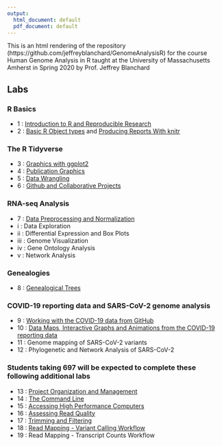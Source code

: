 ```yaml
---
output:
  html_document: default
  pdf_document: default
---
```


This is an html rendering of the repository (https://github.com/jeffreyblanchard/GenomeAnalysisR) for the course Human Genome Analysis in R taught at the University of Massachusetts Amherst in Spring 2020 by Prof. Jeffrey Blanchard

## Labs

### R Basics

* 1 : [Introduction to R and Reproducible Research](Lab1_HuGen_2020.html)
* 2 : [Basic R Object types](Lab2_HuGen_2020.html) and [Producing Reports With knitr](Lab2B_HuGen_2020.html)

### The R Tidyverse

* 3 : [Graphics with ggplot2](Lab3_HuGen_2020.html)
* 4 : [Publication Graphics](Lab4_HuGen_2020.html)
* 5 : [Data Wrangling](Lab5_HuGen_2020.html)
* 6 : [Github and Collaborative Projects](Lab6_HuGen_2020.html)

### RNA-seq Analysis

* 7 : [Data Preprocessing and Normalization](Lab7_HuGen_2020.html)
* i : Data Exploration
* ii : Differential Expression and Box Plots
* iii : Genome Visualization
* iv : Gene Ontology Analysis
* v : Network Analysis

### Genealogies

* 8 : [Genealogical Trees](Lab8_HuGen.html)

### COVID-19 reporting data and SARS-CoV-2 genome analysis

* 9 : [Working with the COVID-19 data from GitHub](Lab9_HuGen.html)
* 10 : [Data Maps, Interactive Graphs and Animations from the COVID-19 reporting data](Lab10_HuGen.html)
* 11 : Genome mapping of SARS-CoV-2 variants
* 12 : Phylogenetic and Network Analysis of SARS-CoV-2



### Students taking 697 will be expected to complete these following additional labs

* 13 : [Project Organization and Management](https://datacarpentry.org/organization-genomics/01-tidiness/index.html)
* 14 : [The Command Line](LabA_697_command_line.html)
* 15 : [Accessing High Performance Computers](LabB_697_MGHPCC.html)
* 16 : [Assessing Read Quality](LabC_697_SNP_mapping.html)
* 17 : [Trimming and Filtering](LabC_697_SNP_mapping.html)
* 18 : [Read Mapping - Variant Calling Workflow](LabC_697_SNP_mapping.html)
* 19 : Read Mapping - Transcript Counts Workflow
